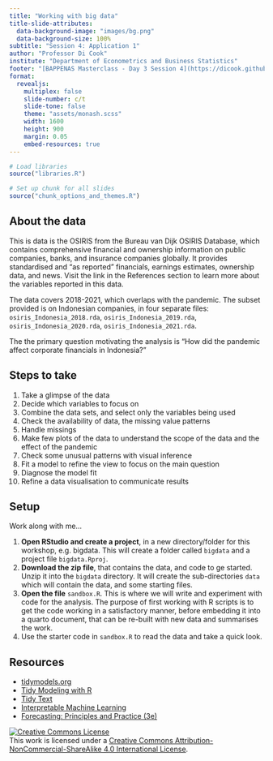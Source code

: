 ```yaml
---
title: "Working with big data"
title-slide-attributes: 
  data-background-image: "images/bg.png"
  data-background-size: 100%
subtitle: "Session 4: Application 1"
author: "Professor Di Cook"
institute: "Department of Econometrics and Business Statistics"
footer: "[BAPPENAS Masterclass - Day 3 Session 4](https://dicook.github.io/BAPPENAS_2025/)"
format:
  revealjs:
    multiplex: false
    slide-number: c/t
    slide-tone: false
    theme: "assets/monash.scss"
    width: 1600
    height: 900
    margin: 0.05
    embed-resources: true
---
```


```r
# Load libraries 
source("libraries.R")

# Set up chunk for all slides
source("chunk_options_and_themes.R")
```

## About the data

This is data is the OSIRIS from the Bureau van Dijk OSIRIS Database, which contains comprehensive financial and ownership information on public companies, banks, and insurance companies globally. It provides standardised and "as reported" financials, earnings estimates, ownership data, and news. Visit the link in the References section to learn more about the variables reported in this data.

The data covers 2018-2021, which overlaps with the pandemic. The subset provided is on Indonesian companies, in four separate files: `osiris_Indonesia_2018.rda`, `osiris_Indonesia_2019.rda`, `osiris_Indonesia_2020.rda`, `osiris_Indonesia_2021.rda`.

The the primary question motivating the analysis is "How did the pandemic affect corporate financials in Indonesia?"

## Steps to take

1. Take a glimpse of the data
2. Decide which variables to focus on
3. Combine the data sets, and select only the variables being used
4. Check the availability of data, the missing value patterns
5. Handle missings
6. Make few plots of the data to understand the scope of the data and the effect of the pandemic
7. Check some unusual patterns with visual inference
8. Fit a model to refine the view to focus on the main question
9. Diagnose the model fit
10. Refine a data visualisation to communicate results

## Setup 

Work along with me...

1. **Open RStudio and create a project**, in a new directory/folder for this workshop, e.g. bigdata. This will create a folder called `bigdata` and a project file `bigdata.Rproj`. 
2. **Download the zip file**, that contains the data, and code to ge started. Unzip it into the `bigdata` directory. It will create the sub-directories `data` which will contain the data, and some starting files. 
3. **Open the file** `sandbox.R`. This is where we will write and experiment with code for the analysis. The purpose of first working with R scripts is to get the code working in a satisfactory manner, before embedding it into a quarto document, that can be re-built with new data and summarises the work.
4. Use the starter code in `sandbox.R` to read the data and take a quick look.


## Resources

- [tidymodels.org](https://www.tidymodels.org/)
- [Tidy Modeling with R](https://www.tmwr.org/)
- [Tidy Text](https://www.tidytextmining.com/)
- [Interpretable Machine Learning](https://christophm.github.io/interpretable-ml-book/)
- [Forecasting: Principles and Practice (3e)](https://otexts.com/fpp3/)

::: bottom
<span style="display:inline-block;"><a rel="license" href="http://creativecommons.org/licenses/by-nc-sa/4.0/"><img alt="Creative Commons License" style="border-width:0" src="https://i.creativecommons.org/l/by-nc-sa/4.0/88x31.png" /></a></span><span style="display:inline-block;"> This work is licensed under a <a rel="license" href="http://creativecommons.org/licenses/by-nc-sa/4.0/">Creative Commons Attribution-NonCommercial-ShareAlike 4.0 International License</a>.</span>
:::


